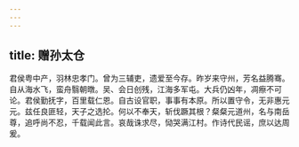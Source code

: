 ```yaml
---
---
---
```

title: 赠孙太仓
---



君侯粤中产，羽林忠孝门。曾为三辅吏，遗爱至今存。昨岁来守州，芳名益腾骞。自从海水飞，蛮舟翳朝暾。吴、会日创残，江海多军屯。大兵仍凶年，凋瘵不可论。君侯勤抚字，百里载仁恩。自古设官职，事事有本原。所以置守令，无非惠元元。兹任良匪轻，天子之选抡。何以不奉天，斩伐蹶其根？粲粲元道州，名与南岳尊，追呼尚不忍，千载闻此言。哀哉诛求尽，恸哭满江村。作诗代民谣，庶以达周爰。